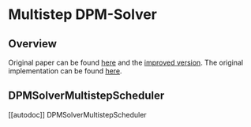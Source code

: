 <!--Copyright 2022 The HuggingFace Team. All rights reserved.

Licensed under the Apache License, Version 2.0 (the "License"); you may not use this file except in compliance with
the License. You may obtain a copy of the License at

http://www.apache.org/licenses/LICENSE-2.0

Unless required by applicable law or agreed to in writing, software distributed under the License is distributed on
an "AS IS" BASIS, WITHOUT WARRANTIES OR CONDITIONS OF ANY KIND, either express or implied. See the License for the
specific language governing permissions and limitations under the License.
-->

# Multistep DPM-Solver

## Overview

Original paper can be found [here](https://arxiv.org/abs/2206.00927) and the [improved version](https://arxiv.org/abs/2211.01095). The original implementation can be found [here](https://github.com/LuChengTHU/dpm-solver).

## DPMSolverMultistepScheduler
[[autodoc]] DPMSolverMultistepScheduler